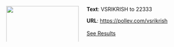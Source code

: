 :::: {.columns .center}
::: {.column width="40%"}
![](images/vsrikrish-poll.png){fig-alt="Poll Everywhere QR Code" fig-align="center" width="100%"}
:::
::: {.column width=60%}
**Text**: VSRIKRISH to 22333

**URL**: [https://pollev.com/vsrikrish](https://pollev.com/vsrikrish)
<br><br>
[See Results](https://www.polleverywhere.com/multiple_choice_polls/qKeig0hHShZYHAOmvZtZm?preview=true&controls=none){preview-link="true"}
:::
::::

